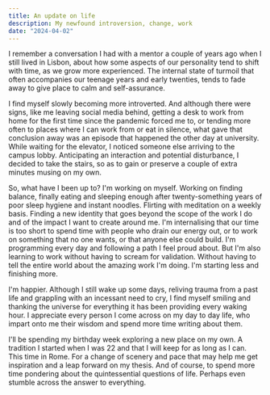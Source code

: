 ```yaml
---
title: An update on life
description: My newfound introversion, change, work
date: "2024-04-02"
---
```


I remember a conversation I had with a mentor a couple of years ago when I still lived in Lisbon, about how some aspects of our personality tend to shift with time, as we grow more experienced. The internal state of turmoil that often accompanies our teenage years and early twenties, tends to fade away to give place to calm and self-assurance.

I find myself slowly becoming more introverted. And although there were signs, like me leaving social media behind, getting a desk to work from home for the first time since the pandemic forced me to, or tending more often to places where I can work from or eat in silence, what gave that conclusion away was an episode that happened the other day at university. While waiting for the elevator, I noticed someone else arriving to the campus lobby. Anticipating an interaction and potential disturbance, I decided to take the stairs, so as to gain or preserve a couple of extra minutes musing on my own.

So, what have I been up to? I'm working on myself. Working on finding balance, finally eating and sleeping enough after twenty-something years of poor sleep hygiene and instant noodles. Flirting with meditation on a weekly basis. Finding a new identity that goes beyond the scope of the work I do and of the impact I want to create around me. I'm internalising that our time is too short to spend time with people who drain our energy out, or to work on something that no one wants, or that anyone else could build. I'm programming every day and following a path I feel proud about. But I'm also learning to work without having to scream for validation. Without having to tell the entire world about the amazing work I'm doing. I'm starting less and finishing more.

I'm happier. Although I still wake up some days, reliving trauma from a past life and grappling with an incessant need to cry, I find myself smiling and thanking the universe for everything it has been providing every waking hour. I appreciate every person I come across on my day to day life, who impart onto me their wisdom and spend more time writing about them.

I'll be spending my birthday week exploring a new place on my own. A tradition I started when I was 22 and that I will keep for as long as I can. This time in Rome. For a change of scenery and pace that may help me get inspiration and a leap forward on my thesis. And of course, to spend more time pondering about the quintessential questions of life. Perhaps even stumble across the answer to everything.
